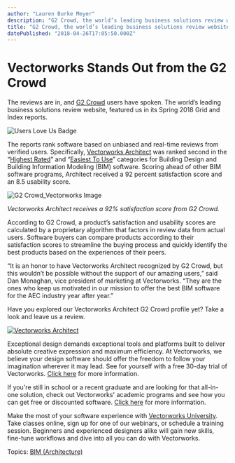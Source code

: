 ```yaml
---
author: "Lauren Burke Meyer"
description: "G2 Crowd, the world’s leading business solutions review website, featured us in its Spring 2018 Grid and Index reports. "
title: "G2 Crowd, the world’s leading business solutions review website, featured us in its Spring 2018 Grid and Index reports. " 
datePublished: "2018-04-26T17:05:50.000Z"
---
```

# Vectorworks Stands Out from the G2 Crowd

The reviews are in, and [G2 Crowd](https://www.g2crowd.com/) users have spoken. The world’s leading business solutions review website, featured us in its Spring 2018 Grid and Index reports.

![Users Love Us Badge](https://blog.vectorworks.net/hs-fs/hubfs/Blog%20Images/04262018_G2%20Crowd/Users%20Love%20Us%20Badge.png?width=523&height=660&name=Users%20Love%20Us%20Badge.png)

The reports rank software based on unbiased and real-time reviews from verified users. Specifically, [Vectorworks Architect](http://www.vectorworks.net/architect?utm%5Fcampaign=blog&utm%5Fsource=intext&utm%5Fmedium=planetvectorworks&utm%5Fcontent=g2crowd042618) was ranked second in the “[Highest Rated](https://www.g2crowd.com/categories/building-design-and-building-information-modeling-bim#highest%5Frated)” and “[Easiest To Use](https://www.g2crowd.com/categories/building-design-and-building-information-modeling-bim#easiest%5Fto%5Fuse)” categories for Building Design and Building Information Modeling (BIM) software. Scoring ahead of other BIM software programs, Architect received a 92 percent satisfaction score and an 8.5 usability score.

![G2 Crowd_Vectorworks Image](https://blog.vectorworks.net/hs-fs/hubfs/Blog%20Images/04262018_G2%20Crowd/G2%20Crowd_Vectorworks%20Image.png?width=600&name=G2%20Crowd_Vectorworks%20Image.png)

_Vectorworks Architect receives a 92% satisfaction score from G2 Crowd._ 

According to G2 Crowd, a product’s satisfaction and usability scores are calculated by a proprietary algorithm that factors in review data from actual users. Software buyers can compare products according to their satisfaction scores to streamline the buying process and quickly identify the best products based on the experiences of their peers. 

“It is an honor to have Vectorworks Architect recognized by G2 Crowd, but this wouldn’t be possible without the support of our amazing users,” said Dan Monaghan, vice president of marketing at Vectorworks. “They are the ones who keep us motivated in our mission to offer the best BIM software for the AEC industry year after year.”

Have you explored our Vectorworks Architect G2 Crowd profile yet? Take a look and leave us a review.

[![Vectorworks Architect](https://no-cache.hubspot.com/cta/default/3018241/f893bea2-10a6-4d5a-9171-94175c95fcbd.png)](https://cta-redirect.hubspot.com/cta/redirect/3018241/f893bea2-10a6-4d5a-9171-94175c95fcbd) 

Exceptional design demands exceptional tools and platforms built to deliver absolute creative expression and maximum efficiency. At Vectorworks, we believe your design software should offer the freedom to follow your imagination wherever it may lead. See for yourself with a free 30-day trial of Vectorworks. [Click here](https://www.vectorworks.net/trial/form) for more information.

If you're still in school or a recent graduate and are looking for that all-in-one solution, check out Vectorworks' academic programs and see how you can get free or discounted software. [Click here](https://www.vectorworks.net/en-US/education) for more information.

Make the most of your software experience with [Vectorworks University](https://university.vectorworks.net/). Take classes online, sign up for one of our webinars, or schedule a training session. Beginners and experienced designers alike will gain new skills, fine-tune workflows and dive into all you can do with Vectorworks. 

 Topics: [BIM (Architecture)](https://blog.vectorworks.net/topic/bim-architecture) 

 